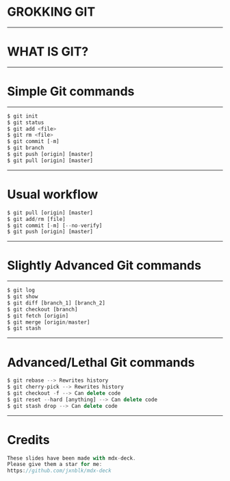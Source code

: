 
# GROKKING GIT
---
# WHAT IS GIT?
---
# Simple Git commands
---
```jsx
$ git init
$ git status
$ git add <file>
$ git rm <file>
$ git commit [-m]
$ git branch
$ git push [origin] [master]
$ git pull [origin] [master]
```
---
# Usual workflow
```jsx
$ git pull [origin] [master]
$ git add/rm [file]
$ git commit [-m] [--no-verify]
$ git push [origin] [master]
```
---
# Slightly Advanced Git commands
---
```jsx
$ git log
$ git show
$ git diff [branch_1] [branch_2]
$ git checkout [branch]
$ git fetch [origin]
$ git merge [origin/master] 
$ git stash
```
---
# Advanced/Lethal Git commands
```jsx
$ git rebase --> Rewrites history
$ git cherry-pick --> Rewrites history
$ git checkout -f --> Can delete code
$ git reset --hard [anything] --> Can delete code
$ git stash drop --> Can delete code
```
---
# Credits
```jsx
These slides have been made with mdx-deck. 
Please give them a star for me:
https://github.com/jxnblk/mdx-deck
```
